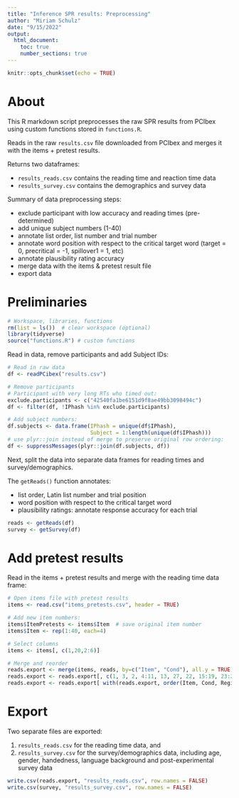 ```yaml
---
title: "Inference SPR results: Preprocessing"
author: "Miriam Schulz"
date: "9/15/2022"
output:
  html_document:
    toc: true
    number_sections: true
---
```


```r
knitr::opts_chunk$set(echo = TRUE)
```



# About

This R markdown script preprocesses the raw SPR results from PCIbex using custom functions stored in `functions.R`.

Reads in the raw `results.csv` file downloaded from PCIbex and merges it with the items + pretest results.

Returns two dataframes:

- `results_reads.csv` contains the reading time and reaction time data 
- `results_survey.csv` contains the demographics and survey data

Summary of data preprocessing steps: 

- exclude participant with low accuracy and reading times
  (pre-determined)
- add unique subject numbers (1-40)
- annotate list order, list number and trial number
- annotate word position with respect to the critical target word 
  (target = 0, precritical = -1, spillover1 = 1, etc)
- annotate plausibility rating accuracy
- merge data with the items & pretest result file
- export data


# Preliminaries

```r
# Workspace, libraries, functions
rm(list = ls())  # clear workspace (optional)
library(tidyverse)
source("functions.R") # custom functions 
```

Read in data, remove participants and add Subject IDs:

```r
# Read in raw data
df <- readPCibex("results.csv")

# Remove participants
# Participant with very long RTs who timed out: 
exclude.participants <- c("42540fa1be6151d9f8ae49bb3098494c")
df <- filter(df, !IPhash %in% exclude.participants)

# Add subject numbers:
df.subjects <- data.frame(IPhash = unique(df$IPhash),
                          Subject = 1:length(unique(df$IPhash)))
# use plyr::join instead of merge to preserve original row ordering:
df <- suppressMessages(plyr::join(df.subjects, df))
```

Next, split the data into separate data frames for reading times and survey/demographics.

The `getReads()` function annotates:

- list order, Latin list number and trial position
- word position with respect to the critical target word 
- plausibility ratings: annotate response accuracy for each trial

```r
reads <- getReads(df)
survey <- getSurvey(df)
```


# Add pretest results

Read in the items + pretest results and merge with the reading time data frame:

```r
# Open items file with pretest results
items <- read.csv("items_pretests.csv", header = TRUE)

# Add new item numbers:
items$ItemPretests <- items$Item  # save original item number
items$Item <- rep(1:40, each=4)

# Select columns 
items <- items[, c(1,20,2:6)]

# Merge and reorder
reads.export <- merge(items, reads, by=c("Item", "Cond"), all.y = TRUE)
reads.export <- reads.export[, c(1, 3, 2, 4:11, 13, 27, 22, 15:19, 23:26)]
reads.export <- reads.export[ with(reads.export, order(Item, Cond, Region)), ]
```

# Export 

Two separate files are exported:

1. `results_reads.csv` for the reading time data, and
2. `results_survey.csv` for the survey/demographics data, including age, gender, handedness, language background and post-experimental survey data

```r
write.csv(reads.export, "results_reads.csv", row.names = FALSE)
write.csv(survey, "results_survey.csv", row.names = FALSE)
```

